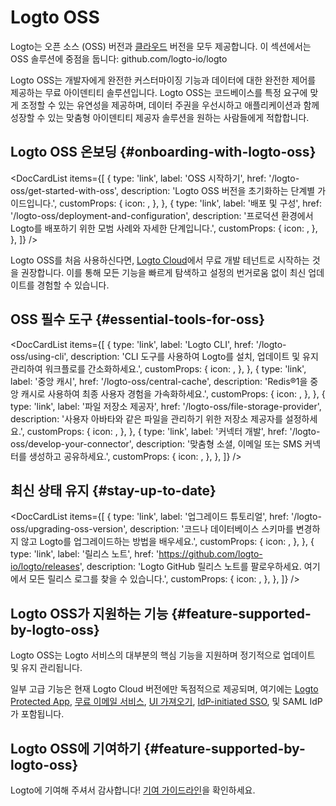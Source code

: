
# Logto OSS

Logto는 오픈 소스 (OSS) 버전과 [클라우드](/logto-cloud) 버전을 모두 제공합니다. 이 섹션에서는 OSS 솔루션에 중점을 둡니다: <Url type="inline" href="https://github.com/logto-io/logto">github.com/logto-io/logto</Url>

Logto OSS는 개발자에게 완전한 커스터마이징 기능과 데이터에 대한 완전한 제어를 제공하는 무료 아이덴티티 솔루션입니다. Logto OSS는 코드베이스를 특정 요구에 맞게 조정할 수 있는 유연성을 제공하며, 데이터 주권을 우선시하고 애플리케이션과 함께 성장할 수 있는 맞춤형 아이덴티티 제공자 솔루션을 원하는 사람들에게 적합합니다.

## Logto OSS 온보딩 \{#onboarding-with-logto-oss}

<DocCardList
  items={[
    {
      type: 'link',
      label: 'OSS 시작하기',
      href: '/logto-oss/get-started-with-oss',
      description: 'Logto OSS 버전을 초기화하는 단계별 가이드입니다.',
      customProps: {
        icon: <RocketIcon />,
      },
    },
    {
      type: 'link',
      label: '배포 및 구성',
      href: '/logto-oss/deployment-and-configuration',
      description: '프로덕션 환경에서 Logto를 배포하기 위한 모범 사례와 자세한 단계입니다.',
      customProps: {
        icon: <GearIcon />,
      },
    },
  ]}
/>

<Admonition type="tip" title="빠른 시작이 필요하신가요?">

Logto OSS를 처음 사용하신다면, [Logto Cloud](https://cloud.logto.io)에서 무료 개발 테넌트로 시작하는 것을 권장합니다. 이를 통해 모든 기능을 빠르게 탐색하고 설정의 번거로움 없이 최신 업데이트를 경험할 수 있습니다.

</Admonition>

## OSS 필수 도구 \{#essential-tools-for-oss}

<DocCardList
  items={[
    {
      type: 'link',
      label: 'Logto CLI',
      href: '/logto-oss/using-cli',
      description: 'CLI 도구를 사용하여 Logto를 설치, 업데이트 및 유지 관리하여 워크플로를 간소화하세요.',
      customProps: {
        icon: <CliIcon />,
      },
    },
    {
      type: 'link',
      label: '중앙 캐시',
      href: '/logto-oss/central-cache',
      description: 'Redis®1을 중앙 캐시로 사용하여 최종 사용자 경험을 가속화하세요.',
      customProps: {
        icon: <CentralCacheIcon />,
      },
    },
    {
      type: 'link',
      label: '파일 저장소 제공자',
      href: '/logto-oss/file-storage-provider',
      description: '사용자 아바타와 같은 파일을 관리하기 위한 저장소 제공자를 설정하세요.',
      customProps: {
        icon: <FileStorageIcon />,
      },
    },
    {
      type: 'link',
      label: '커넥터 개발',
      href: '/logto-oss/develop-your-connector',
      description: '맞춤형 소셜, 이메일 또는 SMS 커넥터를 생성하고 공유하세요.',
      customProps: {
        icon: <ConnectorsIcon />,
      },
    },
  ]}
/>
## 최신 상태 유지 \{#stay-up-to-date}

<DocCardList
  items={[
    {
      type: 'link',
      label: '업그레이드 튜토리얼',
      href: '/logto-oss/upgrading-oss-version',
      description:
        '코드나 데이터베이스 스키마를 변경하지 않고 Logto를 업그레이드하는 방법을 배우세요.',
      customProps: {
        icon: <UpdateIcon />,
      },
    },
    {
      type: 'link',
      label: '릴리스 노트',
      href: 'https://github.com/logto-io/logto/releases',
      description:
        'Logto GitHub 릴리스 노트를 팔로우하세요. 여기에서 모든 릴리스 로그를 찾을 수 있습니다.',
      customProps: {
        icon: <DocumentIcon />,
      },
    },
  ]}
/>

## Logto OSS가 지원하는 기능 \{#feature-supported-by-logto-oss}

Logto OSS는 Logto 서비스의 대부분의 핵심 기능을 지원하며 정기적으로 업데이트 및 유지 관리됩니다.

일부 고급 기능은 현재 Logto Cloud 버전에만 독점적으로 제공되며, 여기에는 [Logto Protected App](/integrate-logto/protected-app/), [무료 이메일 서비스](/connectors/email-connectors/built-in-email-service), [UI 가져오기](/customization/bring-your-ui), [IdP-initiated SSO](/end-user-flows/enterprise-sso/idp-initiated-sso), 및 SAML IdP가 포함됩니다.

## Logto OSS에 기여하기 \{#feature-supported-by-logto-oss}

Logto에 기여해 주셔서 감사합니다! [기여 가이드라인](/logto-oss/contribution)을 확인하세요.
